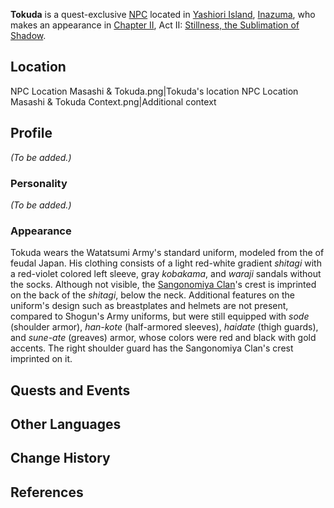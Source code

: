 {{Meta
<!-- Remove this template after adding the missing info -->
|missing_NPC_profile  = yes
}}
{{Character Infobox
|type             = Quest NPC
|image            = NPC Tokuda.png
|region           = Inazuma
|affiliation      = Watatsumi Army
|title            = Sangonomiya Samurai
|voiceEN          = [https://www.markallenjr.com/ Mark Allen, Jr.]<ref>Twitter: [https://twitter.com/MarkAllenJr/status/1418028480852381697 EN VA Self Announcement]</ref>
}}
'''Tokuda''' is a quest-exclusive [[NPC]] located in [[Yashiori Island]], [[Inazuma]], who makes an appearance in [[Chapter II]], Act II: [[Stillness, the Sublimation of Shadow]].

==Location==
<gallery hideaddbutton="true" captionalign="center">
NPC Location Masashi & Tokuda.png|Tokuda's location
NPC Location Masashi & Tokuda Context.png|Additional context
</gallery>

==Profile==
<!-- detailed story/lore information goes here -->
''(To be added.)''

===Personality===
''(To be added.)''

===Appearance===
Tokuda wears the Watatsumi Army's standard uniform, modeled from the {{Lang|''ashigaru''|ja=足軽}} of feudal Japan. His clothing consists of a light red-white gradient ''shitagi'' with a red-violet colored left sleeve, gray ''kobakama'', and ''waraji'' sandals without the socks. Although not visible, the [[Sangonomiya Clan]]'s crest is imprinted on the back of the ''shitagi'', below the neck. Additional features on the uniform's design such as breastplates and helmets are not present, compared to Shogun's Army uniforms, but were still equipped with ''sode'' (shoulder armor), ''han-kote'' (half-armored sleeves), ''haidate'' (thigh guards), and ''sune-ate'' (greaves) armor, whose colors were red and black with gold accents. The right shoulder guard has the Sangonomiya Clan's crest imprinted on it.

==Quests and Events==
{{Quest Appearances}}

==Other Languages==
{{Other Languages
|default_hidden = 1
|en      = Tokuda
|zhs     = 德田
|zhs_rm  = Détián
|zht     = 德田
|zht_rm  = Détián
|ja      = 徳田
|ja_rm   = Tokuda
|ko      = 토쿠다
|ko_rm   = Tokuda
|es      = Tokuda
|fr      = Tokuda
|ru      = Токуда
|th      = Tokuda
|vi      = Tokuda
|de      = Tokuda
|id      = Tokuda
|pt      = Tokuda
}}

==Change History==
{{Change History|2.0}}

==References==
{{Reflist}}